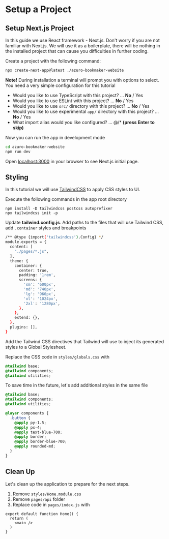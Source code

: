 # Setup a Project

## Setup Next.js Project

In this guide we use React framework - Next.js. Don't worry if you are not familiar with Next.js. We will use it
as a boilerplate, there will be nothing in the installed project that can cause you difficulties in further coding.

Create a project with the following command:

```bash copy
npx create-next-app@latest ./azuro-bookmaker-website
```

**Note!** During installation a terminal will prompt you with options to select. You need a very simple configuration
for this tutorial

- Would you like to use TypeScript with this project? … **No** / Yes
- Would you like to use ESLint with this project? … **No** / Yes
- Would you like to use `src/` directory with this project? … **No** / Yes
- Would you like to use experimental `app/` directory with this project? … **No** / Yes
- What import alias would you like configured? … @/* **(press Enter to skip)**

Now you can run the app in development mode

```bash
cd azuro-bookmaker-website
npm run dev
```

Open [localhost:3000](http://localhost:3000) in your browser to see Next.js initial page.


## Styling

In this tutorial we will use [TailwindCSS](https://beta.nextjs.org/docs/styling/tailwind-css) to apply CSS styles to UI.

Execute the following commands in the app root directory

```
npm install -D tailwindcss postcss autoprefixer
npx tailwindcss init -p
```

Update **tailwind.config.js**. Add paths to the files that will use Tailwind CSS, add `.container` styles and breakpoints

```bash {4,7-17} copy
/** @type {import('tailwindcss').Config} */
module.exports = {
  content: [
    "./pages/*.js",
  ],
  theme: {
    container: {
      center: true,
      padding: '1rem',
      screens: {
        'sm': '600px',
        'md': '740px',
        'lg': '960px',
        'xl': '1024px',
        '2xl': '1280px',
      },
    },
    extend: {},
  },
  plugins: [],
}
```

Add the Tailwind CSS directives that Tailwind will use to inject its generated styles to a Global Stylesheet.

Replace the CSS code in `styles/globals.css` with

```css copy
@tailwind base;
@tailwind components;
@tailwind utilities;
```

To save time in the future, let's add additional styles in the same file

```css copy {4-14}
@tailwind base;
@tailwind components;
@tailwind utilities;

@layer components {
  .button {
    @apply py-1.5;
    @apply px-4;
    @apply text-blue-700;
    @apply border;
    @apply border-blue-700;
    @apply rounded-md;
  }
}
```


## Clean Up

Let's clean up the application to prepare for the next steps.

1. Remove `styles/Home.module.css`
2. Remove `pages/api` folder
3. Replace code in `pages/index.js` with
```tsx copy
export default function Home() {
  return (
    <main />
  )
}
```
